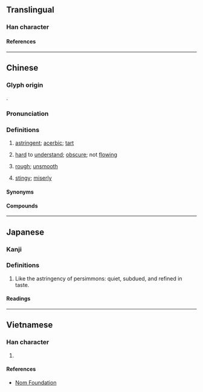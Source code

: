 {{also|渋|涩|澁}}
{{character info}}
==Translingual==
{{CJKV-forms|澀|涩|渋|澁}}

===Han character===
{{Han char|rn=85|rad=水|as=14|sn=17|four=37111|canj=ESIM|ids=⿰氵歰}}

====References====
{{Han ref|kx=0651.200|dkj=18311|dj=1061.230|hdz=31774.120|uh=6F80}}

----

==Chinese==
{{zh-forms|s=涩|alt=濇,歰,澁,歮}}

===Glyph origin===
{{Han etym}}
{{Han compound|水|歰|ls=psc|c1=s|c2=p|t1=water}}.

===Pronunciation===
{{zh-pron
|m=sè
|c=saap3,sap1,sik1,gip3
|c_note=saap3, sap1, sik1 - literary (all senses); gip3 - vernacular (“acerbic; tart”)
|h=pfs=sep
|j=sah4
|md=
|mn=siap/sip
|mn_note=siap - vernacular; sip - literary
|mn-t=siab4
|w=
|mc=y
|oc=y
|ma=y
|cat=a
}}

===Definitions===
{{zh-hanzi}}

# [[astringent]]; [[acerbic]]; [[tart]]
# {{lb|zh|of writing}} [[hard]] to [[understand]]; [[obscure]]; not [[flowing]]
# {{lb|zh|of surfaces}} [[rough]]; [[unsmooth]]
# {{lb|zh|Min Nan}} [[stingy]]; [[miserly]]

====Synonyms====
{{zh-dial|吝嗇}}

====Compounds====
{{zh-der|澀汁|固澀藥|收澀藥|乾澀|冷澀|口枯眼澀|客囊羞澀|嶮澀|拙澀|晦澀|枯澀|澀剌剌的|澀奈|澀滯|澀縮|澀訥|澀道|生澀|羞澀|艱澀|苦澀|訥澀|蹇澀|阮囊羞澀|青澀|餳澀|澀聶}}

----

==Japanese==

===Kanji===
{{ja-kanji|grade=|rs=水14}}

===Definitions===
# Like the astringency of persimmons: quiet, subdued, and refined in taste.

====Readings====
{{ja-readings
|on=じゅう, しゅう
|kun=しぶい, しぶ
}}

----

==Vietnamese==

===Han character===
{{vi-readings|rs=水14|reading=sáp, xát}}

# {{rfdef|vi|sort=水14}}

====References====
* [http://nomfoundation.org/common/nom_details.php?codepoint=4e00 Nom Foundation]